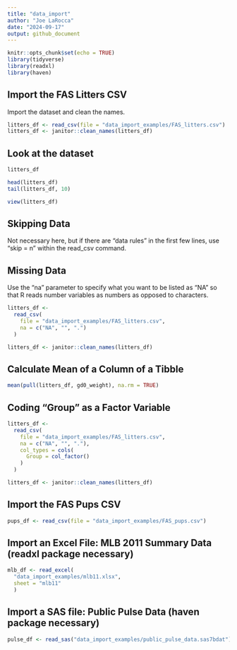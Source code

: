 ```yaml
---
title: "data_import"
author: "Joe LaRocca"
date: "2024-09-17"
output: github_document
---
```


```r
knitr::opts_chunk$set(echo = TRUE)
library(tidyverse)
library(readxl)
library(haven)
```

## Import the FAS Litters CSV

Import the dataset and clean the names.

```r

litters_df <- read_csv(file = "data_import_examples/FAS_litters.csv")
litters_df <- janitor::clean_names(litters_df)

```

## Look at the dataset

```r

litters_df

head(litters_df)
tail(litters_df, 10)

```


```r

view(litters_df)

```

## Skipping Data

Not necessary here, but if there are "data rules" in the first few lines, use "skip = n" 
within the read_csv command.

## Missing Data

Use the "na" parameter to specify what you want to be listed as "NA" so that R reads number variables
as numbers as opposed to characters.

```r

litters_df <- 
  read_csv(
    file = "data_import_examples/FAS_litters.csv",
    na = c("NA", "", ".")                     
  )

litters_df <- janitor::clean_names(litters_df)

```
## Calculate Mean of a Column of a Tibble

```r

mean(pull(litters_df, gd0_weight), na.rm = TRUE)

```

## Coding "Group" as a Factor Variable

```r

litters_df <- 
  read_csv(
    file = "data_import_examples/FAS_litters.csv",
    na = c("NA", "", "."),
    col_types = cols(
      Group = col_factor()
    )
  )

litters_df <- janitor::clean_names(litters_df)

```


## Import the FAS Pups CSV

```r

pups_df <- read_csv(file = "data_import_examples/FAS_pups.csv")

```

## Import an Excel File: MLB 2011 Summary Data (readxl package necessary)

```r

mlb_df <- read_excel(
  "data_import_examples/mlb11.xlsx", 
  sheet = "mlb11"
  ) 

```

## Import a SAS file: Public Pulse Data (haven package necessary)

```r

pulse_df <- read_sas("data_import_examples/public_pulse_data.sas7bdat")

```

